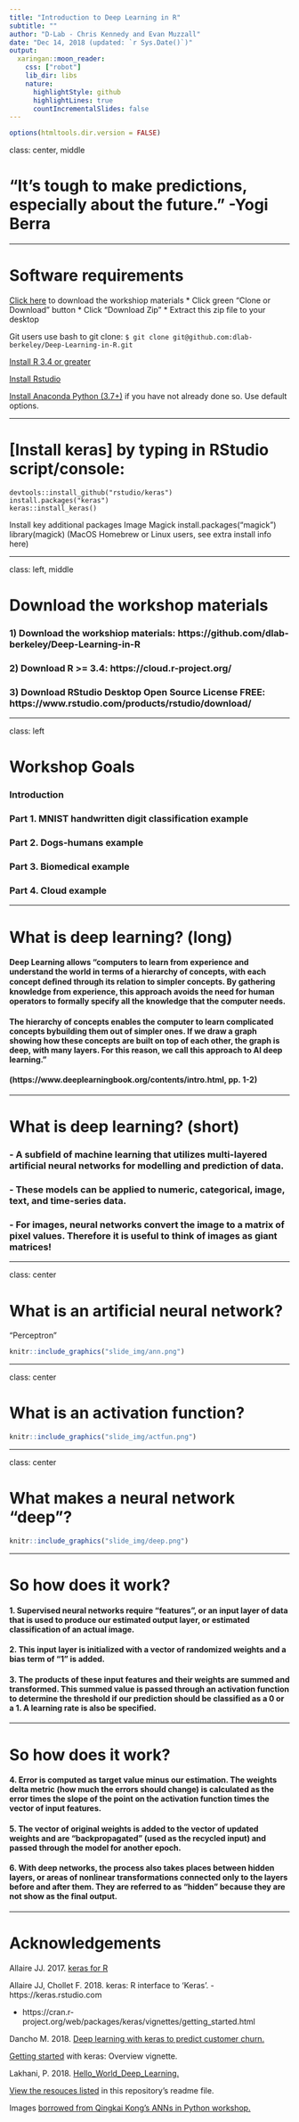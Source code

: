 ```yaml
---
title: "Introduction to Deep Learning in R"
subtitle: ""
author: "D-Lab - Chris Kennedy and Evan Muzzall"
date: "Dec 14, 2018 (updated: `r Sys.Date()`)"
output:
  xaringan::moon_reader:
    css: ["robot"]
    lib_dir: libs
    nature:
      highlightStyle: github
      highlightLines: true
      countIncrementalSlides: false
---
```


```r
options(htmltools.dir.version = FALSE)
```

class: center, middle

# "It’s tough to make predictions, especially about the future." -Yogi Berra

---

# Software requirements

[Click here](https://github.com/dlab-berkeley/Deep-Learning-in-R) to download the workshiop materials
  * Click green “Clone or Download” button
  * Click “Download Zip”
  * Extract this zip file to your desktop

Git users use bash to git clone: `$ git clone git@github.com:dlab-berkeley/Deep-Learning-in-R.git`

[Install R 3.4 or greater](https://cloud.r-project.org/)   

[Install Rstudio](https://www.rstudio.com/products/rstudio/download/)  

[Install Anaconda Python (3.7+)](https://www.anaconda.com/download/#macos) if you have not already done so. Use default options.  

---

# [Install keras] by typing in RStudio script/console:

`devtools::install_github("rstudio/keras")`  
`install.packages("keras")`  
`keras::install_keras()`  

Install key additional packages
Image Magick
install.packages("magick")
library(magick)
(MacOS Homebrew or Linux users, see extra install info here)

---

class: left, middle

# Download the workshop materials 

### 1) Download the workshiop materials: https://github.com/dlab-berkeley/Deep-Learning-in-R

### 2) Download R >= 3.4: https://cloud.r-project.org/  

### 3) Download RStudio Desktop Open Source License FREE: https://www.rstudio.com/products/rstudio/download/

---

class: left

# Workshop Goals

### Introduction  
### Part 1. MNIST handwritten digit classification example  
### Part 2. Dogs-humans example  
### Part 3. Biomedical example  
### Part 4. Cloud example

---

# What is deep learning? (long)

#### Deep Learning allows "computers to learn from experience and understand the world in terms of a hierarchy of concepts, with each concept deﬁned through its relation to simpler concepts. By gathering knowledge from experience, this approach avoids the need for human operators to formally specify all the knowledge that the computer needs.  

#### The hierarchy of concepts enables the computer to learn complicated concepts bybuilding them out of simpler ones. If we draw a graph showing how these concepts are built on top of each other, the graph is deep, with many layers. For this reason, we call this approach to AI deep learning."  

#### (https://www.deeplearningbook.org/contents/intro.html, pp. 1-2)

---

# What is deep learning? (short)

### - A subfield of machine learning that utilizes multi-layered artificial neural networks for modelling and prediction of data. 

### - These models can be applied to numeric, categorical, image, text, and time-series data. 

### - For images, neural networks convert the image to a matrix of pixel values. Therefore it is useful to think of images as giant matrices! 

---

class: center

# What is an artificial neural network? 

"Perceptron"
```r
knitr::include_graphics("slide_img/ann.png")
```

---

class: center

# What is an activation function?

```r
knitr::include_graphics("slide_img/actfun.png")
```

---

class: center

# What makes a neural network "deep"?

```r
knitr::include_graphics("slide_img/deep.png")
```

---

# So how does it work? 

#### 1. Supervised neural networks require "features", or an **input layer** of data that is used to produce our estimated **output layer**, or estimated classification of an actual image.  

#### 2. This input layer is initialized with a vector of randomized weights and a bias term of "1" is added. 

#### 3. The products of these input features and their weights are summed and  transformed. This summed value is passed through an activation function to determine the threshold if our prediction should be classified as a 0 or a 1. A learning rate is also be specified. 

---

# So how does it work? 

#### 4. Error is computed as target value minus our estimation. The weights delta metric (how much the errors should change) is calculated as the error times the slope of the point on the activation function times the vector of input features. 

#### 5. The vector of original weights is added to the vector of updated weights and are "backpropagated" (used as the recycled input) and passed through the model for another epoch.  

#### 6. With deep networks, the process also takes places between **hidden layers**, or areas of nonlinear transformations connected only to the layers before and after them. They are referred to as "hidden" because they are not show as the final output. 

---

# Acknowledgements  
Allaire JJ. 2017. [keras for R](https://blog.rstudio.com/2017/09/05/keras-for-r/)

Allaire JJ, Chollet F. 2018. keras: R interface to 'Keras'.
- https://keras.rstudio.com

- https://cran.r-project.org/web/packages/keras/vignettes/getting_started.html

Dancho M. 2018. [Deep learning with keras to predict customer churn.](https://blogs.rstudio.com/tensorflow/posts/2018-01-11-keras-customer-churn/)

[Getting started](https://cran.r-project.org/web/packages/keras/vignettes/getting_started.html) with keras: Overview vignette. 

Lakhani, P. 2018. [Hello_World_Deep_Learning.](https://github.com/paras42/Hello_World_Deep_Learning)

[View the resouces listed](https://github.com/dlab-berkeley/Deep-Learning-in-R/blob/master/README.md) in this repository's readme file. 

Images [borrowed from Qingkai Kong's ANNs in Python workshop.](https://github.com/qingkaikong/20181129_ANN_basics_DLab)